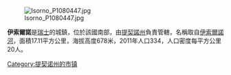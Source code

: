 {{Expand language|1=en|time=2020-07-05T12:54:04+00:00}}
{{Unreferenced|time=2020-07-05T12:54:04+00:00}}
[[Image:Isorno_P1080447.jpg|right]]

'''伊索爾諾'''是[[瑞士|瑞士]]的城鎮，位於該國南部，由[[提契諾州|提契諾州]]負責管轄，名稱取自[[伊索爾諾河|伊索爾諾河]]，面積17.11平方公里，海拔高度678米，2011年人口334，人口密度每平方公里20人。

{{Authority control}}
{{Switzerland-geo-stub}}
[[Category:提契诺州的市镇|Category:提契诺州的市镇]]